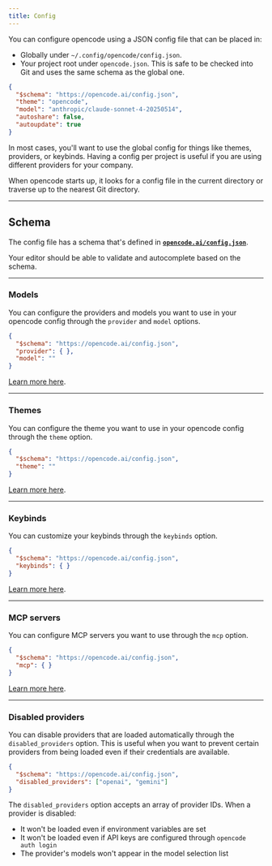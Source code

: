 ```yaml
---
title: Config
---
```


You can configure opencode using a JSON config file that can be placed in:

- Globally under `~/.config/opencode/config.json`.
- Your project root under `opencode.json`. This is safe to be checked into Git and uses the same schema as the global one.

```json
{
  "$schema": "https://opencode.ai/config.json",
  "theme": "opencode",
  "model": "anthropic/claude-sonnet-4-20250514",
  "autoshare": false,
  "autoupdate": true
}
```

In most cases, you'll want to use the global config for things like themes, providers, or keybinds. Having a config per project is useful if you are using different providers for your company.

When opencode starts up, it looks for a config file in the current directory or traverse up to the nearest Git directory.

---

## Schema

The config file has a schema that's defined in [**`opencode.ai/config.json`**](https://opencode.ai/config.json).

Your editor should be able to validate and autocomplete based on the schema.

---

### Models

You can configure the providers and models you want to use in your opencode config through the `provider` and `model` options.

```json title="opencode.json"
{
  "$schema": "https://opencode.ai/config.json",
  "provider": { },
  "model": ""
}
```

[Learn more here](/docs/models).

---

### Themes

You can configure the theme you want to use in your opencode config through the `theme` option.

```json title="opencode.json"
{
  "$schema": "https://opencode.ai/config.json",
  "theme": ""
}
```

[Learn more here](/docs/themes).

---

### Keybinds

You can customize your keybinds through the `keybinds` option.

```json title="opencode.json"
{
  "$schema": "https://opencode.ai/config.json",
  "keybinds": { }
}
```

[Learn more here](/docs/keybinds).

---

### MCP servers

You can configure MCP servers you want to use through the `mcp` option.

```json title="opencode.json"
{
  "$schema": "https://opencode.ai/config.json",
  "mcp": { }
}
```

[Learn more here](/docs/mcp-servers).

---

### Disabled providers

You can disable providers that are loaded automatically through the `disabled_providers` option. This is useful when you want to prevent certain providers from being loaded even if their credentials are available.

```json title="opencode.json"
{
  "$schema": "https://opencode.ai/config.json",
  "disabled_providers": ["openai", "gemini"]
}
```

The `disabled_providers` option accepts an array of provider IDs. When a provider is disabled:
- It won't be loaded even if environment variables are set
- It won't be loaded even if API keys are configured through `opencode auth login`
- The provider's models won't appear in the model selection list
